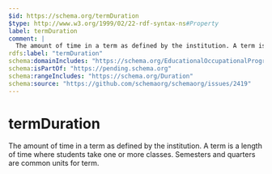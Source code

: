 ```yaml
---
$id: https://schema.org/termDuration
$type: http://www.w3.org/1999/02/22-rdf-syntax-ns#Property
label: termDuration
comment: |
  The amount of time in a term as defined by the institution. A term is a length of time where students take one or more classes. Semesters and quarters are common units for term.
rdfs:label: "termDuration"
schema:domainIncludes: "https://schema.org/EducationalOccupationalProgram"
schema:isPartOf: "https://pending.schema.org"
schema:rangeIncludes: "https://schema.org/Duration"
schema:source: "https://github.com/schemaorg/schemaorg/issues/2419"
---
```


# termDuration

The amount of time in a term as defined by the institution. A term is a length of time where students take one or more classes. Semesters and quarters are common units for term.

